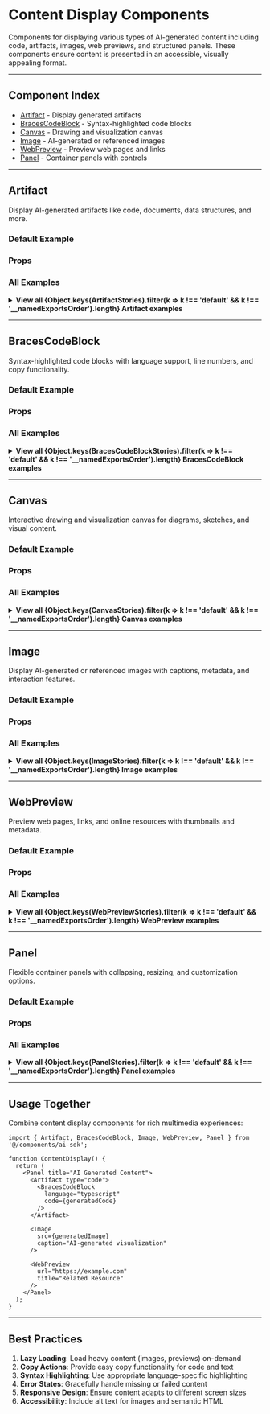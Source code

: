 
<Meta title="AI SDK/Content Display/Category Overview" />

# Content Display Components

Components for displaying various types of AI-generated content including code, artifacts, images, web previews, and structured panels. These components ensure content is presented in an accessible, visually appealing format.

---

## Component Index

- [Artifact](#artifact) - Display generated artifacts
- [BracesCodeBlock](#bracescodeblock) - Syntax-highlighted code blocks
- [Canvas](#canvas) - Drawing and visualization canvas
- [Image](#image) - AI-generated or referenced images
- [WebPreview](#webpreview) - Preview web pages and links
- [Panel](#panel) - Container panels with controls

---

<div id="artifact" />

## Artifact

Display AI-generated artifacts like code, documents, data structures, and more.

### Default Example

<Canvas of={ArtifactStories.Default} />

### Props

<ArgTypes of={ArtifactStories} />

### All Examples

<details>
<summary>
  <strong>View all {Object.keys(ArtifactStories).filter(k => k !== 'default' && k !== '__namedExportsOrder').length} Artifact examples</strong>
</summary>

<div style={{ marginTop: '1rem' }}>

{Object.entries(ArtifactStories)
  .filter(([key]) => key !== 'default' && key !== '__namedExportsOrder')
  .map(([storyName, story]) => (
    <div key={storyName} style={{ borderTop: '1px solid #e5e7eb', paddingTop: '1rem', marginTop: '1.5rem' }}>
      <h4 style={{ fontSize: '1.125rem', fontWeight: 600, marginBottom: '0.5rem' }}>
        {storyName.replace(/([A-Z])/g, ' $1').trim()}
      </h4>
      <Canvas of={story} />
    </div>
  ))
}

</div>

</details>

---

<div id="bracescodeblock" />

## BracesCodeBlock

Syntax-highlighted code blocks with language support, line numbers, and copy functionality.

### Default Example

<Canvas of={BracesCodeBlockStories.Default} />

### Props

<ArgTypes of={BracesCodeBlockStories} />

### All Examples

<details>
<summary>
  <strong>View all {Object.keys(BracesCodeBlockStories).filter(k => k !== 'default' && k !== '__namedExportsOrder').length} BracesCodeBlock examples</strong>
</summary>

<div style={{ marginTop: '1rem' }}>

{Object.entries(BracesCodeBlockStories)
  .filter(([key]) => key !== 'default' && key !== '__namedExportsOrder')
  .map(([storyName, story]) => (
    <div key={storyName} style={{ borderTop: '1px solid #e5e7eb', paddingTop: '1rem', marginTop: '1.5rem' }}>
      <h4 style={{ fontSize: '1.125rem', fontWeight: 600, marginBottom: '0.5rem' }}>
        {storyName.replace(/([A-Z])/g, ' $1').trim()}
      </h4>
      <Canvas of={story} />
    </div>
  ))
}

</div>

</details>

---

<div id="canvas" />

## Canvas

Interactive drawing and visualization canvas for diagrams, sketches, and visual content.

### Default Example

<Canvas of={CanvasStories.Default} />

### Props

<ArgTypes of={CanvasStories} />

### All Examples

<details>
<summary>
  <strong>View all {Object.keys(CanvasStories).filter(k => k !== 'default' && k !== '__namedExportsOrder').length} Canvas examples</strong>
</summary>

<div style={{ marginTop: '1rem' }}>

{Object.entries(CanvasStories)
  .filter(([key]) => key !== 'default' && key !== '__namedExportsOrder')
  .map(([storyName, story]) => (
    <div key={storyName} style={{ borderTop: '1px solid #e5e7eb', paddingTop: '1rem', marginTop: '1.5rem' }}>
      <h4 style={{ fontSize: '1.125rem', fontWeight: 600, marginBottom: '0.5rem' }}>
        {storyName.replace(/([A-Z])/g, ' $1').trim()}
      </h4>
      <Canvas of={story} />
    </div>
  ))
}

</div>

</details>

---

<div id="image" />

## Image

Display AI-generated or referenced images with captions, metadata, and interaction features.

### Default Example

<Canvas of={ImageStories.Default} />

### Props

<ArgTypes of={ImageStories} />

### All Examples

<details>
<summary>
  <strong>View all {Object.keys(ImageStories).filter(k => k !== 'default' && k !== '__namedExportsOrder').length} Image examples</strong>
</summary>

<div style={{ marginTop: '1rem' }}>

{Object.entries(ImageStories)
  .filter(([key]) => key !== 'default' && key !== '__namedExportsOrder')
  .map(([storyName, story]) => (
    <div key={storyName} style={{ borderTop: '1px solid #e5e7eb', paddingTop: '1rem', marginTop: '1.5rem' }}>
      <h4 style={{ fontSize: '1.125rem', fontWeight: 600, marginBottom: '0.5rem' }}>
        {storyName.replace(/([A-Z])/g, ' $1').trim()}
      </h4>
      <Canvas of={story} />
    </div>
  ))
}

</div>

</details>

---

<div id="webpreview" />

## WebPreview

Preview web pages, links, and online resources with thumbnails and metadata.

### Default Example

<Canvas of={WebPreviewStories.Default} />

### Props

<ArgTypes of={WebPreviewStories} />

### All Examples

<details>
<summary>
  <strong>View all {Object.keys(WebPreviewStories).filter(k => k !== 'default' && k !== '__namedExportsOrder').length} WebPreview examples</strong>
</summary>

<div style={{ marginTop: '1rem' }}>

{Object.entries(WebPreviewStories)
  .filter(([key]) => key !== 'default' && key !== '__namedExportsOrder')
  .map(([storyName, story]) => (
    <div key={storyName} style={{ borderTop: '1px solid #e5e7eb', paddingTop: '1rem', marginTop: '1.5rem' }}>
      <h4 style={{ fontSize: '1.125rem', fontWeight: 600, marginBottom: '0.5rem' }}>
        {storyName.replace(/([A-Z])/g, ' $1').trim()}
      </h4>
      <Canvas of={story} />
    </div>
  ))
}

</div>

</details>

---

<div id="panel" />

## Panel

Flexible container panels with collapsing, resizing, and customization options.

### Default Example

<Canvas of={PanelStories.Default} />

### Props

<ArgTypes of={PanelStories} />

### All Examples

<details>
<summary>
  <strong>View all {Object.keys(PanelStories).filter(k => k !== 'default' && k !== '__namedExportsOrder').length} Panel examples</strong>
</summary>

<div style={{ marginTop: '1rem' }}>

{Object.entries(PanelStories)
  .filter(([key]) => key !== 'default' && key !== '__namedExportsOrder')
  .map(([storyName, story]) => (
    <div key={storyName} style={{ borderTop: '1px solid #e5e7eb', paddingTop: '1rem', marginTop: '1.5rem' }}>
      <h4 style={{ fontSize: '1.125rem', fontWeight: 600, marginBottom: '0.5rem' }}>
        {storyName.replace(/([A-Z])/g, ' $1').trim()}
      </h4>
      <Canvas of={story} />
    </div>
  ))
}

</div>

</details>

---

## Usage Together

Combine content display components for rich multimedia experiences:

```tsx
import { Artifact, BracesCodeBlock, Image, WebPreview, Panel } from '@/components/ai-sdk';

function ContentDisplay() {
  return (
    <Panel title="AI Generated Content">
      <Artifact type="code">
        <BracesCodeBlock
          language="typescript"
          code={generatedCode}
        />
      </Artifact>

      <Image
        src={generatedImage}
        caption="AI-generated visualization"
      />

      <WebPreview
        url="https://example.com"
        title="Related Resource"
      />
    </Panel>
  );
}
```

---

## Best Practices

1. **Lazy Loading**: Load heavy content (images, previews) on-demand
2. **Copy Actions**: Provide easy copy functionality for code and text
3. **Syntax Highlighting**: Use appropriate language-specific highlighting
4. **Error States**: Gracefully handle missing or failed content
5. **Responsive Design**: Ensure content adapts to different screen sizes
6. **Accessibility**: Include alt text for images and semantic HTML

